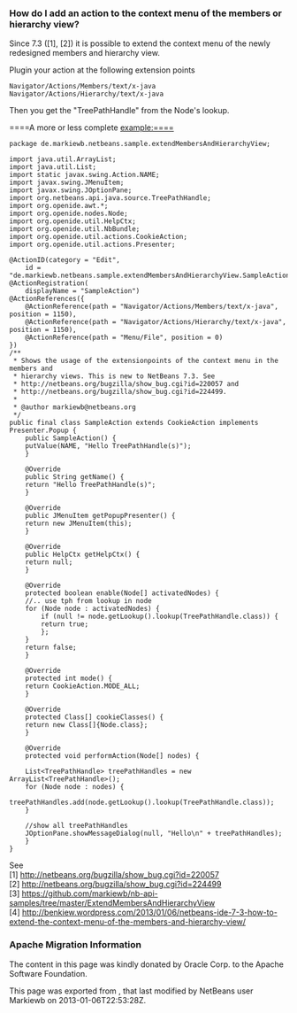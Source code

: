 <!--

    Licensed to the Apache Software Foundation (ASF) under one
    or more contributor license agreements.  See the NOTICE file
    distributed with this work for additional information
    regarding copyright ownership.  The ASF licenses this file
    to you under the Apache License, Version 2.0 (the
    "License"); you may not use this file except in compliance
    with the License.  You may obtain a copy of the License at

      http://www.apache.org/licenses/LICENSE-2.0

    Unless required by applicable law or agreed to in writing,
    software distributed under the License is distributed on an
    "AS IS" BASIS, WITHOUT WARRANTIES OR CONDITIONS OF ANY
    KIND, either express or implied.  See the License for the
    specific language governing permissions and limitations
    under the License.

-->
===How do I add an action to the context menu of the members or hierarchy view?===

Since 7.3 ([1], [2]) it is possible to extend the context menu of the newly redesigned members and hierarchy view.

Plugin your action at the following extension points
<pre>
Navigator/Actions/Members/text/x-java
Navigator/Actions/Hierarchy/text/x-java
</pre>

Then you get the "TreePathHandle" from the Node's lookup.

====A more or less complete example:====

<pre>
package de.markiewb.netbeans.sample.extendMembersAndHierarchyView;

import java.util.ArrayList;
import java.util.List;
import static javax.swing.Action.NAME;
import javax.swing.JMenuItem;
import javax.swing.JOptionPane;
import org.netbeans.api.java.source.TreePathHandle;
import org.openide.awt.*;
import org.openide.nodes.Node;
import org.openide.util.HelpCtx;
import org.openide.util.NbBundle;
import org.openide.util.actions.CookieAction;
import org.openide.util.actions.Presenter;

@ActionID(category = "Edit",
	id = "de.markiewb.netbeans.sample.extendMembersAndHierarchyView.SampleAction")
@ActionRegistration(
	displayName = "SampleAction")
@ActionReferences({
    @ActionReference(path = "Navigator/Actions/Members/text/x-java", position = 1150),
    @ActionReference(path = "Navigator/Actions/Hierarchy/text/x-java", position = 1150),
    @ActionReference(path = "Menu/File", position = 0)
})
/**
 * Shows the usage of the extensionpoints of the context menu in the members and
 * hierarchy views. This is new to NetBeans 7.3. See
 * http://netbeans.org/bugzilla/show_bug.cgi?id=220057 and
 * http://netbeans.org/bugzilla/show_bug.cgi?id=224499.
 *
 * @author markiewb@netbeans.org
 */
public final class SampleAction extends CookieAction implements Presenter.Popup {
    public SampleAction() {
	putValue(NAME, "Hello TreePathHandle(s)");
    }

    @Override
    public String getName() {
	return "Hello TreePathHandle(s)";
    }

    @Override
    public JMenuItem getPopupPresenter() {
	return new JMenuItem(this);
    }

    @Override
    public HelpCtx getHelpCtx() {
	return null;
    }

    @Override
    protected boolean enable(Node[] activatedNodes) {
	//.. use tph from lookup in node
	for (Node node : activatedNodes) {
	    if (null != node.getLookup().lookup(TreePathHandle.class)) {
		return true;
	    };
	}
	return false;
    }

    @Override
    protected int mode() {
	return CookieAction.MODE_ALL;
    }

    @Override
    protected Class[] cookieClasses() {
	return new Class[]{Node.class};
    }

    @Override
    protected void performAction(Node[] nodes) {

	List<TreePathHandle> treePathHandles = new ArrayList<TreePathHandle>();
	for (Node node : nodes) {
	    treePathHandles.add(node.getLookup().lookup(TreePathHandle.class));
	}

	//show all treePathHandles
	JOptionPane.showMessageDialog(null, "Hello\n" + treePathHandles);
    }
}
</pre>

See <br/>
[1] http://netbeans.org/bugzilla/show_bug.cgi?id=220057<br/>
[2] http://netbeans.org/bugzilla/show_bug.cgi?id=224499<br/>
[3] https://github.com/markiewb/nb-api-samples/tree/master/ExtendMembersAndHierarchyView<br/>
[4] http://benkiew.wordpress.com/2013/01/06/netbeans-ide-7-3-how-to-extend-the-context-menu-of-the-members-and-hierarchy-view/

===Apache Migration Information===

The content in this page was kindly donated by Oracle Corp. to the
Apache Software Foundation.

This page was exported from , 
that last modified by NetBeans user Markiewb 
on 2013-01-06T22:53:28Z.

